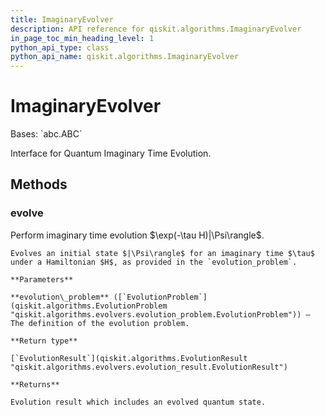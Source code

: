 ```yaml
---
title: ImaginaryEvolver
description: API reference for qiskit.algorithms.ImaginaryEvolver
in_page_toc_min_heading_level: 1
python_api_type: class
python_api_name: qiskit.algorithms.ImaginaryEvolver
---
```


# ImaginaryEvolver

<Class id="qiskit.algorithms.ImaginaryEvolver" isDedicatedPage={true} github="https://github.com/qiskit/qiskit/tree/stable/0.21/qiskit/algorithms/evolvers/imaginary_evolver.py" signature="ImaginaryEvolver">
  Bases: `abc.ABC`

  Interface for Quantum Imaginary Time Evolution.

  ## Methods

  ### evolve

  <Function id="qiskit.algorithms.ImaginaryEvolver.evolve" signature="abstract ImaginaryEvolver.evolve(evolution_problem)">
    Perform imaginary time evolution $\exp(-\tau H)|\Psi\rangle$.

    Evolves an initial state $|\Psi\rangle$ for an imaginary time $\tau$ under a Hamiltonian $H$, as provided in the `evolution_problem`.

    **Parameters**

    **evolution\_problem** ([`EvolutionProblem`](qiskit.algorithms.EvolutionProblem "qiskit.algorithms.evolvers.evolution_problem.EvolutionProblem")) – The definition of the evolution problem.

    **Return type**

    [`EvolutionResult`](qiskit.algorithms.EvolutionResult "qiskit.algorithms.evolvers.evolution_result.EvolutionResult")

    **Returns**

    Evolution result which includes an evolved quantum state.
  </Function>
</Class>


